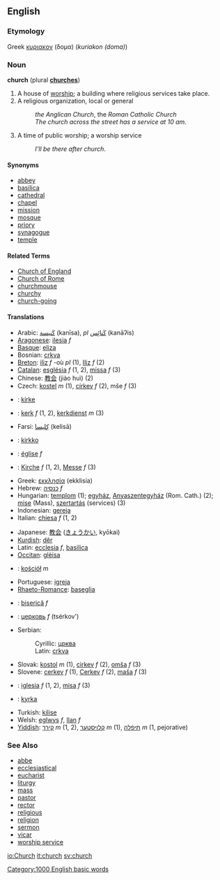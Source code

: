 ==English==
===Etymology===
Greek [[κυριακον]] (δομα) (''kuriakon (doma)'')

===Noun===
'''church''' (plural '''[[church]]es''')

#A house of [[worship]]; a building where religious services take place.
#A religious organization, local or general
#: ''the Anglican Church'', the ''Roman Catholic Church''
#: ''The church across the street has a service at 10 am.''
#A time of public worship; a worship service
#:''I'll be there after church''.

====Synonyms====
*[[abbey]]
*[[basilica]]
*[[cathedral]]
*[[chapel]]
*[[mission]]
*[[mosque]]
*[[priory]]
*[[synagogue]]
*[[temple]]

====Related Terms====
*[[Church of England]]
*[[Church of Rome]]
*[[churchmouse]]
*[[churchy]]
*[[church-going]]


====Translations====
{{top}}
*Arabic: [[كنيسة|كَنيسة]] (kanīsa), ''pl'' [[كنائس|كَنائِس]] (kanāʔis)
*[[Aragonese]]: [[ilesia]] ''f'' 
*[[Basque]]: [[eliza]]
*Bosnian: [[crkva#Bosnian|crkva]] {{f}}
*[[Breton]]: [[iliz]] ''f'' -où ''pl'' (1), [[Iliz]] ''f'' (2)
*[[Catalan]]: [[església]] ''f'' (1, 2), [[missa]] ''f'' (3)
*Chinese: [[教会]] (jiào huì) (2)
*Czech: [[kostel]] ''m'' (1), [[církev]] ''f'' (2), mše ''f'' (3)
*{{da}}: [[kirke]]
*{{nl}}: [[kerk]] ''f'' (1, 2), [[kerkdienst]] ''m'' (3)
*Farsi: [[كليسا|كِليسا]] (kelisā)
*{{fi}}: [[kirkko]]
*{{fr}}: [[église]] ''f''
*{{de}}: [[Kirche]] ''f'' (1, 2), [[Messe]] ''f'' (3)
*Greek: [[εκκλησία]] (ekklisia)
*Hebrew: [[כנסיה]] ''f''
*Hungarian: [[templom]] (1); [[egyház]], [[Anyaszentegyház]] (Rom. Cath.) (2); [[mise]] (Mass), [[szertartás]] (services) (3)
*Indonesian: [[gereja]]
*Italian: [[chiesa]] ''f'' (1, 2)
{{mid}}
*Japanese: [[教会]] ([[きょうかい]], kyōkai)
*[[Kurdish]]: [[dêr]]
*Latin: [[ecclesia]] ''f'', [[basilica]]
*[[Occitan]]: [[glèisa]]
*{{pl}}: [[kościół]] ''m''
*Portuguese: [[igreja]]
*[[Rhaeto-Romance]]: [[baseglia]]
*{{ro}}: [[biserică]] ''f''
*{{ru}}: [[церковь]] ''f'' (tsérkov') 
*Serbian:
*:Cyrillic: [[црква]] {{f}}
*:Latin: [[crkva#Serbian|crkva]] {{f}}
*Slovak: [[kostol]] ''m'' (1), [[cirkev]] ''f'' (2), [[omša]] ''f'' (3)
*Slovene: [[cerkev]] ''f'' (1), [[Cerkev]] ''f'' (2), [[maša]] ''f'' (3)
*{{es}}: [[iglesia]] ''f'' (1, 2), [[misa]] ''f'' (3)
*{{sv}}: [[kyrka]]
*Turkish: [[kilise]]
*Welsh: [[eglwys]] ''f'', [[llan]] ''f''
*[[Yiddish]]: [[קירך]] ''m'' (1, 2), [[קלויסטער]] ''m'' (1), [[תּיפֿלה]] ''m'' (1, pejorative)
{{bottom}}

===See Also===
*[[abbe]]
*[[ecclesiastical]]
*[[eucharist]]
*[[liturgy]]
*[[mass]]
*[[pastor]]
*[[rector]]
*[[religious]]
*[[religion]]
*[[sermon]]
*[[vicar]]
*[[worship service]]

[[Category:1000 English basic words]]

[[io:Church]]
[[it:church]]
[[sv:church]]